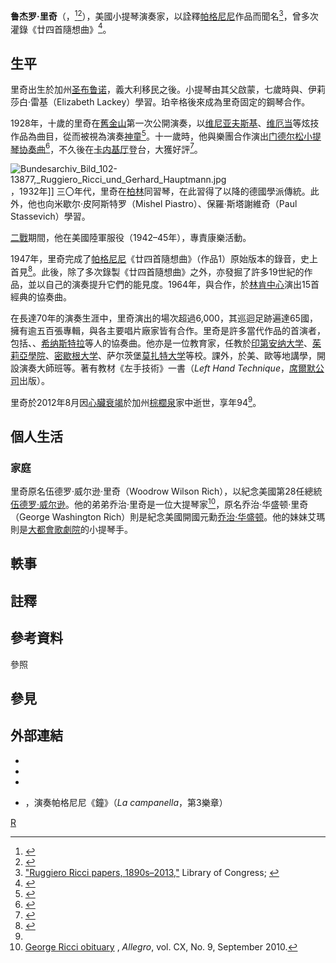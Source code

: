 {{Infobox person
| name                = 鲁杰罗·里奇<br/>Ruggiero Ricci
| image               = Ruggiero-Ricci-1961.png
| caption             = 1961年的里奇
| birth_name          = Woodrow Wilson Rich
| birth_date          = {{birth date|1918|7|24|df=yes}}
| birth_place         = {{USA-1912}}[[加州|加州]][[圣布鲁诺_(加利福尼亚州)|圣布鲁诺]]
| death_date          = {{death date and age|2012|8|6|1918|7|24|df=yes}}
| death_place         = {{USA}}加州[[棕櫚泉|棕櫚泉]]
| occupation          = 小提琴演奏、音樂教育
| years_active        = 
| website             =
}}

'''鲁杰罗·里奇'''（{{lang-en|'''Ruggiero Ricci'''}}，{{bd|1918年|7月24日|2012年|8月6日|catIdx=Ricci}}<ref>{{Cite web|title=Ruggiero Ricci dies at 94; violin virtuoso began as child prodigy|url=https://www.latimes.com/local/obituaries/la-me-ruggiero-ricci-20120822-story.html|access-date=|author=Valerie J. Nelson|date=2012-08-22|work=Los Angeles Times|language=en-US}}</ref><ref>{{Cite web|title=Ruggiero Ricci obituary|url=http://www.theguardian.com/music/2012/aug/06/ruggiero-ricci|access-date=|author=Anne Inglis|date=2012-08-06|work=The Guardian|language=en}}</ref>），美國小提琴演奏家，以詮釋[[尼科罗·帕格尼尼|帕格尼尼]]作品而聞名<ref name="Ricci-papers-LOC">[https://hdl.loc.gov/loc.music/eadmus.mu017011 "Ruggiero Ricci papers, 1890s–2013,"] Library of Congress; {{OCLC|994287110}}</ref>，曾多次灌錄《廿四首隨想曲》<ref>{{Cite web|title=你收他帕格尼尼《隨想曲》哪一版？|url=https://www.luoow.com/dc_hk/105472133|accessdate=2021-02-16|author=古典縱橫|date=2018-02-24|format=|publisher=|language=}}</ref>。

== 生平 ==
里奇出生於加州[[圣布鲁诺_(加利福尼亚州)|圣布鲁诺]]，義大利移民之後。小提琴由其父啟蒙，七歲時與{{link-en|路易斯·珀辛格|Louis Persinger}}、伊莉莎白·雷基（Elizabeth Lackey）學習。珀辛格後來成為里奇固定的鋼琴合作。

1928年，十歲的里奇在[[舊金山|舊金山]]第一次公開演奏，以[[亨里克·维尼亚夫斯基|维尼亚夫斯基]]、[[亨利·维厄当|维厄当]]等炫技作品為曲目，從而被視為演奏[[神童|神童]]<ref>{{Cite web|title=Death of a violin legend: Ruggiero Ricci – Definitive Paganini performer|url=https://www.thestrad.com/Article.asp?ArticleID=2340|publisher=The Strad|language=en|archive-url=https://web.archive.org/web/20130413151833/http://www.thestrad.com/Article.asp?ArticleID=2340|archive-date=2013-04-13|dead-url=yes}}</ref>。十一歲時，他與樂團合作演出[[小提琴协奏曲_(门德尔松)|门德尔松小提琴协奏曲]]<ref name=":0">{{Cite news|title=Ruggiero Ricci Dies at 94; Prodigy Whose Violin Mastery Grew|url=https://www.nytimes.com/2012/08/10/arts/music/ruggiero-ricci-virtuoso-violinist-dies-at-94.html|newspaper=The New York Times|date=2012-08-10|accessdate=|issn=0362-4331|language=en-US|first=William|last=Yardley}}</ref>，不久後在[[卡内基大厅|卡内基厅]]登台，大獲好評<ref>{{cite news|url=https://www.telegraph.co.uk/news/obituaries/9531618/Ruggiero-Ricci.html|location=London|work=''[[每日电讯报|The Daily Telegraph]]''|title=Ruggiero Ricci|date=2012-09-09|language=en}}</ref>。

[[File:Bundesarchiv_Bild_102-13877,_Ruggiero_Ricci_und_Gerhard_Hauptmann.jpg|thumb]]，1932年]]
三〇年代，里奇在[[柏林|柏林]]同{{link-de|格奧爾格·庫倫坎普夫|Georg Kulenkampff}}習琴，在此習得了{{link-de|阿道夫·布什|Adolf Busch}}以降的德國學派傳統。此外，他也向米歇尔·皮阿斯特罗（Mishel Piastro）、保羅·斯塔謝維奇（Paul Stassevich）學習。

[[第二次世界大战|二戰]]期間，他在美國陸軍服役（1942–45年），專責康樂活動。

1947年，里奇完成了[[尼科罗·帕格尼尼|帕格尼尼]]《廿四首隨想曲》（作品1）原始版本的錄音，史上首見<ref>{{Cite web|title=LXT 2588 + LK 4025 - Paganini - 24 Caprices - Ruggiero Ricci|url=http://www.classicalvinyl.com/lxt-2588-lk-4025-paganini-24-caprices-ruggiero-ricci.html|publisher=ClassicalVinyl|language=en|archive-url=https://web.archive.org/web/20150923204535/http://www.classicalvinyl.com/lxt-2588-lk-4025-paganini-24-caprices-ruggiero-ricci.html|archive-date=2015-09-23|dead-url=yes}}</ref>{{notetag|歷史上第一份《廿四首》錄音出自{{link-en|歐西·雷納迪|Ossy Renardy}}，他在1940年完成了錄音，但使用的是{{link-de|费迪南·大卫|Ferdinand David}}改編的小提琴-鋼琴版本。}}。此後，除了多次錄製《廿四首隨想曲》之外，亦發掘了許多19世紀的作品，並以自己的演奏提升它們的能見度。1964年，與{{link-en|美國交響樂團|American Symphony Orchestra}}合作，於[[林肯表演藝術中心|林肯中心]]演出15首經典的協奏曲{{notetag|11月17日，演出巴赫（[[E大調小提琴協奏曲_(巴赫)|E大調]]）、[[小提琴协奏曲_(门德尔松)|門德爾松]]、亨德密特（Kammermusik No. 4）與浦羅柯菲夫（{{link-en|第2號小提琴協奏曲 (普羅科菲耶夫)|Violin Concerto No. 2 (Prokofiev)|第2號}}），指揮為傑哈德·山繆（Gerhard Samuel）；<br/>12月1日，莫扎特（[[第5號小提琴協奏曲_(莫扎特)|第5號]]）、巴托克（{{link-en|第2號小提琴協奏曲 (巴托克)|Violin Concerto No. 2 (Bartók)|第2號}}）、[[小提琴协奏曲_(柴可夫斯基)|柴可夫斯基]]，指揮為{{link-en|埃茲拉·拉赫林|Ezra Rachlin}}；<br/>12月8日，帕格尼尼（{{link-en|第1號小提琴協奏曲 (帕格尼尼)|Violin Concerto No. 1 (Paganini)|第1號}}）、史特拉汶斯基、[[小提琴协奏曲_(勃拉姆斯)|勃拉姆斯]]，指揮為{{link-en|雅克·辛格|Jacques Singer}}；<br/>12月16日，韋瓦第《[[四季_(維瓦爾第)|四季]]》、[[小提琴協奏曲_(貝多芬)|貝多芬]]，指揮為{{link-en|伊戈爾·布克托夫|Igor Buketoff}}<ref name="Oregonian 1964 Dec 6">"Conductor to Appear in N.Y. Experiments," ''The Oregonian'', 1964-12-06, p. 128.</ref><ref name="NYPost 1964 Nov 6">[http://fultonhistory.com/Newspaper%2024/New%20York%20NY%20Post/New%20York%20NY%20Post%201964/New%20York%20NY%20Post%201964%20a%20-%206857.pdf "Ricci to Open Series of Four Concerts Nov. 17,"] ''New York Post'', 1964-12-06, p. 68 (accessible ''via'' fultonhistory.com).</ref>。}}。

在長達70年的演奏生涯中，里奇演出的場次超過6,000，其巡迴足跡遍達65國，擁有逾五百張專輯，與各主要唱片廠家皆有合作。里奇是許多當代作品的首演者，包括{{link-de|戈特弗里德·馮·艾能|Gottfried von Einem|艾能}}、{{link-es|卡洛斯·費爾霍夫|Carlos Veerhoff|費爾霍夫}}、[[阿尔伯托·希纳斯特拉|希纳斯特拉]]等人的協奏曲。他亦是一位教育家，任教於[[印第安纳大学|印第安纳大学]]、[[茱莉亞學院|茱莉亞學院]]、[[密歇根大学|密歇根大学]]、萨尔茨堡[[萨尔茨堡莫扎特音乐大学|莫扎特大学]]等校。課外，於美、歐等地講學，開設演奏大師班等。著有教材《左手技術》一書（''Left Hand Technique''，[[席爾默公司|席爾默公司]]出版）。

里奇於2012年8月因[[心臟衰竭|心臟衰竭]]於加州[[棕櫚泉|棕櫚泉]]家中逝世，享年94<ref name=":0" />。

== 個人生活 ==
=== 家庭 ===
里奇原名伍德罗·威尔逊·里奇（Woodrow Wilson Rich），以紀念美國第28任總統[[伍德罗·威尔逊|伍德罗·威尔逊]]。他的弟弟乔治·里奇是一位大提琴家<ref>[http://www.local802afm.org/publication_entry.cfm?xEntry=66346098 George Ricci obituary] {{webarchive|url=https://web.archive.org/web/20111028231002/http://www.local802afm.org/publication_entry.cfm?xEntry=66346098 |date=2011-10-28 }}, ''Allegro'', vol. CX, No. 9, September 2010.</ref>，原名乔治·华盛顿·里奇（George Washington Rich）則是紀念美國開國元勳[[乔治·华盛顿|乔治·华盛顿]]。他的妹妹艾瑪則是[[大都會歌劇院|大都會歌劇院]]的小提琴手。

== 軼事 ==
<!-- （按：英語維基無來源內容，請勿翻譯）Ricci owned many precious instruments, including the Guarneri Del Gesù violin known as the ex-Bronisław Huberman of 1734, a Storioni, a Luiz Bellini, a Curtin & Alf, a David Bague and a couple of Regazzi. He played, on September 18, 1997, his fourth recording of the Paganini Caprices on Paganini's own Guarneri, ''Il Cannone'', on loan to him by the City of Genoa, Italy. -->

== 註釋 ==
{{notefoot}}

== 參考資料 ==
;參照
{{reflist}}

== 參見 ==
{{Portal box|人物|古典音樂}}

== 外部連結 ==
{{Commons category|Ruggiero Ricci}}
* {{Discogs artist|871323}}
* {{IMDb name|id=2490817}}
* {{Find a Grave|94978974}}
* {{YouTube|id=sPivHeekYxU|title=十二歲的里奇}}，演奏帕格尼尼《鐘》（''La campanella''，{{link-en|第2號小提琴協奏曲 (帕格尼尼)|Violin Concerto No. 2 (Paganini)|第2號小提琴協奏曲}}第3樂章）

{{Authority control}}

{{DEFAULTSORT:Ricci, Ruggiero}}
[[Category:古典小提琴家|R]]
